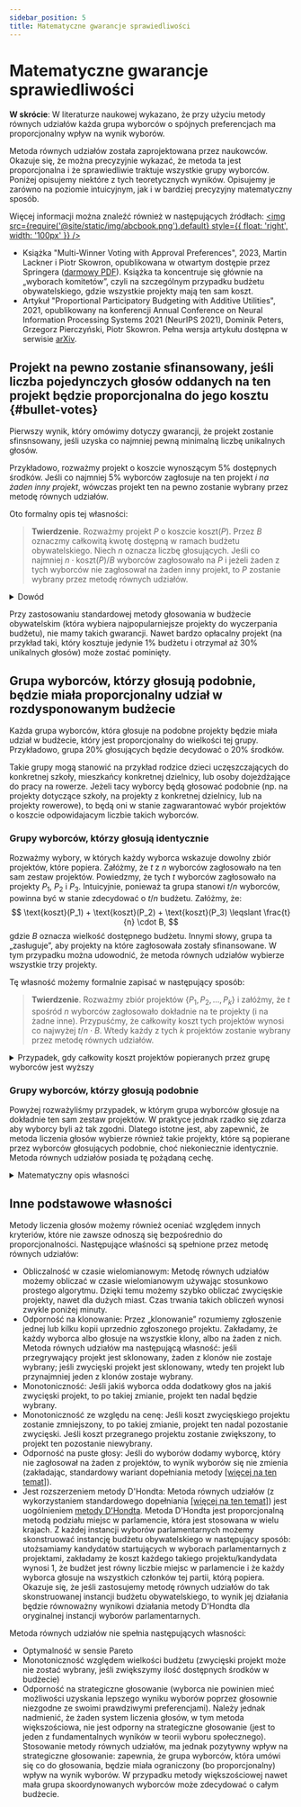 ```yaml
---
sidebar_position: 5
title: Matematyczne gwarancje sprawiedliwości
---
```



# Matematyczne gwarancje sprawiedliwości

<head>
<link rel="stylesheet" href="https://cdn.jsdelivr.net/npm/katex@0.13.24/dist/katex.min.css" integrity="sha384-odtC+0UGzzFL/6PNoE8rX/SPcQDXBJ+uRepguP4QkPCm2LBxH3FA3y+fKSiJ+AmM" crossorigin="anonymous"/>
</head>

<div class="summary">
<b>W skrócie</b>:
W literaturze naukowej wykazano, że przy użyciu metody równych udziałów każda grupa wyborców o spójnych preferencjach ma proporcjonalny wpływ na wynik wyborów.
</div>

Metoda równych udziałów została zaprojektowana przez naukowców. Okazuje się, że można precyzyjnie wykazać, że metoda ta jest proporcjonalna i że sprawiedliwie traktuje wszystkie grupy wyborców.
Poniżej opisujemy niektóre z tych teoretycznych wyników. Opisujemy je zarówno na poziomie intuicyjnym, jak i w bardziej precyzyjny matematyczny sposób.


Więcej informacji można znaleźć również w następujących źródłach:
[<img src={require('@site/static/img/abcbook.png').default} style={{ float: 'right', width: '100px' }} />](https://link.springer.com/book/10.1007/978-3-031-09016-5)

* Książka "Multi-Winner Voting with Approval Preferences", 2023, Martin Lackner i Piotr Skowron, opublikowana w otwartym dostępie przez Springera ([darmowy PDF](https://link.springer.com/book/10.1007/978-3-031-09016-5)).
Książka ta koncentruje się głównie na „wyborach komitetów”, czyli na szczególnym przypadku budżetu obywatelskiego, gdzie wszystkie projekty mają ten sam koszt.
* Artykuł "Proportional Participatory Budgeting with Additive Utilities", 2021, opublikowany na konferencji Annual Conference on Neural Information Processing Systems 2021 (NeurIPS 2021), Dominik Peters, Grzegorz Pierczyński, Piotr Skowron. 
  Pełna wersja artykułu dostępna w serwisie [arXiv](https://arxiv.org/abs/2008.13276).

## Projekt na pewno zostanie sfinansowany, jeśli liczba pojedynczych głosów oddanych na ten projekt będzie proporcjonalna do jego kosztu {#bullet-votes}

Pierwszy wynik, który omówimy dotyczy gwarancji, że projekt zostanie sfinsnsowany, jeśli uzyska co najmniej pewną minimalną liczbę unikalnych głosów.

Przykładowo, rozważmy projekt o koszcie wynoszącym 5% dostępnych środków. 
Jeśli co najmniej 5% wyborców zagłosuje na ten projekt _i na żaden inny projekt_, wówczas projekt ten na pewno zostanie wybrany przez metodę równych udziałów.

Oto formalny opis tej własności:

> **Twierdzenie**. Rozważmy projekt $P$ o koszcie $\text{koszt}(P)$. Przez $B$ oznaczmy całkowitą kwotę dostępną w ramach budżetu obywatelskiego. Niech $n$ oznacza liczbę głosujących. 
Jeśli co najmniej $n \cdot \text{koszt}(P)/B$ wyborców zagłosowało na $P$ i jeżeli żaden z tych wyborców nie zagłosował na żaden inny projekt, to $P$ zostanie wybrany przez metodę równych udziałów.

<details className="proof">
<summary>Dowód</summary>

Każdy z wyborców, który zagłosował jedynie na $P$, dostaje na początku kwotę równą co najmniej $B/n$. (Może to być więcej niż $B/n$, ponieważ [uzupełniamy](../implementation/completion) wynik jeśli nie wykorzystuje on w pełni dostępnego budżetu).

Zatem łączna kwota przypisana wyborcom głosującym tylko na $P$ wynosi co najmniej
$$
\underbrace{n \cdot \frac{\text{koszt}(P)}{B}}_{\text{liczba wyborców}} \cdot \underbrace{\frac{B}{n}}_{\text{początkowy budżet każdego z nich}} = \text{koszt}(P).
$$

Metoda równych udziałów kończy działanie dopiero wtedy, gdy zwolennicy każdego niewybranego jeszcze projektu nie mają już wystarczających środków, aby pokryć koszt tego projektu. To oznacza, że $P$ musi zostać wybrany, ponieważ wyborcy, 
którzy głosują tylko na $P$, zachowują wszystkie swoje początkowe środki i mogą je wydać jedynie na $P$, czyli Ci wyborcy będą zawsze w stanie pokryć koszt $P$.
</details>

Przy zastosowaniu standardowej metody głosowania w budżecie obywatelskim (która wybiera najpopularniejsze projekty do wyczerpania budżetu), nie mamy takich gwarancji.
Nawet bardzo opłacalny projekt (na przykład taki, który kosztuje jedynie 1% budżetu i otrzymał aż 30% unikalnych głosów) może zostać pominięty.

## Grupa wyborców, którzy głosują podobnie, będzie miała proporcjonalny udział w rozdysponowanym budżecie

Każda grupa wyborców, która głosuje na podobne projekty będzie miała udział w budżecie, który jest proporcjonalny do wielkości tej grupy. 
Przykładowo, grupa 20% głosujących będzie decydować o 20% środków.

Takie grupy mogą stanowić na przykład rodzice dzieci uczęszczających do konkretnej szkoły, mieszkańcy konkretnej dzielnicy,
lub osoby dojeżdżające do pracy na rowerze. Jeżeli tacy wyborcy będą głosować podobnie (np. na projekty dotyczące szkoły, na projekty z konkretnej dzielnicy,
lub na projekty rowerowe), to będą oni w stanie zagwarantować wybór projektów o koszcie odpowidajacym liczbie takich wyborców.

### Grupy wyborców, którzy głosują identycznie

Rozważmy wybory, w których każdy wyborca wskazuje dowolny zbiór projektów, które popiera.
Załóżmy, że $t$ z $n$ wyborców zagłosowało na ten sam zestaw projektów.
Powiedzmy, że tych $t$ wyborców zagłosowało na projekty $P_1$, $P_2$ i $P_3$. 
Intuicyjnie, ponieważ ta grupa stanowi $t/n$ wyborców, powinna być w stanie zdecydować o $t/n$ budżetu.
Załóżmy, że:
$$
\text{koszt}(P_1) + \text{koszt}(P_2) + \text{koszt}(P_3) \leqslant \frac{t}{n} \cdot B,
$$
gdzie $B$ oznacza wielkość dostępnego budżetu. Innymi słowy, grupa ta „zasługuje”, aby projekty na które zagłosowała zostały sfinansowane.
W tym przypadku można udowodnić, że metoda równych udziałów wybierze wszystkie trzy projekty. 

Tę własność możemy formalnie zapisać w następujący sposób:

> **Twierdzenie**. Rozważmy zbiór projektów $\{P_1, P_2, \ldots, P_k\}$ i załóżmy, że $t$ spośród $n$ wyborców zagłosowało dokładnie na te projekty (i na żadne inne). 
Przypuśćmy, że całkowity koszt tych projektów wynosi co najwyżej $t/n \cdot B$. Wtedy każdy z tych $k$ projektów zostanie wybrany przez metodę równych udziałów.

<details>
<summary>
    Przypadek, gdy całkowity koszt projektów popieranych przez grupę wyborców jest wyższy
</summary>

Możemy wykazać podobną własność również wtedy, gdy grupa głosujących popiera zbiór projektów o łącznej kwocie przekraczającej $t/n \cdot B$. Załóżmy, że $t$ wyborców głosuje dokładnie na projekty $P_1$, $P_2$, $P_3$ i $P_4$. Załóżmy ponadto, że
$$
\text{koszt}(P_1) + \text{koszt}(P_2) + \text{koszt}(P_3) + \text{koszt}(P_4) > \frac{t}{n} \cdot B.
$$
W takim przypadku metoda równych udziałów wybierze tylko kilka z tych projektów tak, aby koszt tych wybranych był „w przybliżeniu” równy $t/n \cdot B$.

> **Twierdzenie**. Rozważmy zbiór projektów $T =\{P_1, P_2, \ldots, P_k\}$ i załóżmy, że $t$ spośród $n$ wyborców zagłosowało dokładnie na te projekty (i na żadne inne). 
Metoda równych udziałów wybierze podzbiór projektów $T' \subseteq T$ taki, że dla każdego niewybranego projektu $P^* \in T$ zachodzić będzie $\sum_{P \in T'} \text{koszt}(P) + \text{koszt}(P^*) > t/n \cdot B$.

</details>

### Grupy wyborców, którzy głosują podobnie

Powyżej rozważyliśmy przypadek, w którym grupa wyborców głosuje na dokładnie ten sam zestaw projektów. W praktyce jednak rzadko się zdarza aby wyborcy byli aż tak zgodni.
Dlatego istotne jest, aby zapewnić, że metoda liczenia głosów wybierze również takie projekty, które są popierane przez wyborców głosujących podobnie, choć niekoniecznie identycznie.
Metoda równych udziałów posiada tę pożądaną cechę.

<details>
<summary>Matematyczny opis własności</summary>

Rozważmy wybory, w których każdy wyborca wskazuje dowolny zbiór projektów, które popiera. Niech $A_i$ oznacza zbiór projektów popieranych przez $i$-tego wyborcę.
Dla zbioru projektów $T = \{P_1, P_2, \ldots, P_k\}$ przez $\text{koszt}(T)$ oznaczmy całkowity koszt projektów z $T$, czyli $\text{koszt}(T) = \text{koszt}(P_1) + \text{koszt}(P_2) + \ldots + \text{koszt}(P_k)$.
Rozważmy grupę $t$ wyborców. Załóżmy, że każdy taki wyborca (nazwijmy go $i$) zagłosował na wszystkie projekty ze zbioru $T$ (czyli $T \subseteq A_i$). Część wyborców mogła do tego zagłosować również na inne projekty spoza zbioru $T$.
Przyjmijmy, że $\text{koszt}(T)\leqslant t/n \cdot B$ (zatem ta grupa wyborców posiada dostatecznie dużo środków, aby „pozwolić sobie” na zakup projektów z $T$).
W takim wypadku możemy zagwarantować, że wśród tych $t$ głosujących istnieje taki wyborca $i$ dla którego ilość śródków
przeznaczonych na projekty, które popiera jest proporcjonalnie duża:
$$
\text{koszt}(A_i \cap W) \geqslant \text{koszt}(T) - \text{koszt}(P_j) \qquad \text{dla pewnego $P_j \in T$}.
$$
W powyższym wzorze $W$ oznacza zbiór projektów wybranych przez metodę równych udziałów. Co za tym idzie, $A_i \cap W$ oznacza zbiór wybranych projektów na które zagłosował $i$-ty wyborca.

Własność ta w literaturze naukowej nazywana jest „rozszerzoną uzasadnioną reprezentacją”. Więcej szczegółów na ten temat można znaleźć w pracy autorstwa [Petersa, Pierczyńskiego i Skowrona (2021)](https://arxiv.org/abs/2008.13276).
</details>

## Inne podstawowe własności

Metody liczenia głosów możemy również oceniać względem innych kryteriów, które nie zawsze odnoszą się bezpośrednio do proporcjonalności.  Następujące właśności są spełnione przez metodę równych udziałów:
<!-- * <SemiBold>Unanimity</SemiBold>: If a project is supported by all voters, then it wins (assuming an approval election). -->

* <SemiBold>Obliczalność w czasie wielomianowym</SemiBold>: Metodę równych udziałów możemy obliczać w czasie wielomianowym używając stosunkowo prostego algorytmu.
  Dzięki temu możemy szybko obliczać zwycięskie projekty, nawet dla dużych miast. Czas trwania takich obliczeń wynosi zwykle poniżej minuty.
* <SemiBold>Odporność na klonowanie</SemiBold>: Przez „klonowanie” rozumiemy zgłoszenie jednej lub kilku kopii uprzednio zgłoszonego projektu.
Zakładamy, że każdy wyborca albo głosuje na wszystkie klony, albo na żaden z nich. Metoda równych udziałów ma następującą własność: jeśli przegrywający projekt jest sklonowany, żaden z klonów nie zostaje wybrany;
jeśli zwycięski projekt jest sklonowany, wtedy ten projekt lub przynajmniej jeden z klonów zostaje wybrany.
* <SemiBold>Monotoniczność</SemiBold>: Jeśli jakiś wyborca odda dodatkowy głos na jakiś zwycięski projekt, to po takiej zmianie, projekt ten nadal będzie wybrany.
* <SemiBold>Monotoniczność ze względu na cenę</SemiBold>: Jeśli koszt zwycięskiego projektu zostanie zmniejszony, to po takiej zmianie, projekt ten nadal pozostanie zwycięski. Jeśli koszt przegranego projektu zostanie zwiększony, to projekt ten pozostanie niewybrany.
* <SemiBold>Odporność na puste głosy</SemiBold>: Jeśli do wyborów dodamy wyborcę, który nie zagłosował na żaden z projektów, to wynik wyborów się nie zmienia 
(zakładając, standardowy wariant dopełniania metody <a href="../implementation/completion">[więcej na ten temat]</a>).
* <SemiBold>Jest rozszerzeniem metody D'Hondta</SemiBold>: Metoda równych udziałów (z wykorzystaniem standardowego dopełniania <a href="../implementation/completion">[więcej na ten temat]</a>) jest uogólnieniem <a href="https://pl.wikipedia.org/wiki/Metoda_D’Hondta">metody D'Hondta</a>.
Metoda D'Hondta jest proporcjonalną metodą podziału miejsc w parlamencie, która jest stosowana w wielu krajach. Z każdej instancji wyborów parlamentarnych możemy skonstruować instancję budżetu obywatelskiego w następujący sposób:
utożsamiamy kandydatów startujących w wyborach parlamentarnych z projektami, zakładamy że koszt każdego takiego projektu/kandydata wynosi 1, że budżet jest równy liczbie miejsc w parlamencie i 
że każdy wyborca głosuje na wszystkich członków tej partii, którą popiera. Okazuje się, że jeśli zastosujemy metodę równych udziałów do tak skonstruowanej instancji budżetu obywatelskiego, to wynik jej działania
będzie równoważny wynikowi działania metody D'Hondta dla oryginalnej instancji wyborów parlamentarnych.

Metoda równych udziałów nie spełnia następujących własności:
<ul style={{ listStyleType: '"\\2717  "' }}>
<li>Optymalność w sensie Pareto</li>
<li>Monotoniczność względem wielkości budżetu (zwycięski projekt może nie zostać wybrany, jeśli zwiększymy ilość dostępnych środków w budżecie)</li>
<li>Odporność na strategiczne głosowanie (wyborca nie powinien mieć możliwości uzyskania lepszego wyniku wyborów poprzez głosownie niezgodne ze swoimi prawdziwymi preferencjami). Należy jednak nadmienić, że żaden system liczenia głosów, w tym metoda większościowa, nie jest odporny na strategiczne głosowanie (jest to jeden z fundamentalnych wyników w teorii wyboru społecznego). Stosowanie metody równych udziałów, ma jednak pozytywny wpływ na strategiczne głosowanie: zapewnia, że grupa wyborców, która umówi się co do głosowania, będzie miała ograniczony (bo proporcjonalny) wpływ na wynik wyborów. W przypadku metody większościowej nawet mała grupa skoordynowanych wyborców może zdecydować o całym budżecie.</li>
</ul>
